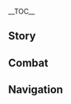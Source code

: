 {{CharacterTabs}}
{{LanguageTabs}}
__TOC__
==Story==
{{VO/Story
|character               = Dehya
|language                = ko
|name                    = 데히야

<!-- Hello -->
|vo_01_01_title          = 첫 만남…
|vo_01_01_subtitle       = Hello
|vo_01_01_file           = VO_{language}{character} Hello.ogg
|vo_01_01_tx             = 내 이름은 데히야, 네가 고용하려는 그 용병이야. 맡길 의뢰라도 있어? 싸움? 호송? 뭐든지 말만 하라고
|vo_01_01_rm             = 

<!-- Chats -->
|vo_02_01_title          = 잡담・용병
|vo_02_01_subtitle       = Chat: Mercenaries
|vo_02_01_file           = VO_{language}{character} Chat - Mercenaries.ogg
|vo_02_01_tx             = 용병의 업무 원칙? 음… 간단해. 모라를 가장 많이 내는 사람을 위해 일하는 거야
|vo_02_01_rm             = 
|vo_02_02_title          = 잡담・사막
|vo_02_02_subtitle       = Chat: Desert
|vo_02_02_file           = VO_{language}{character} Chat - Desert.ogg
|vo_02_02_tx             = 사막은 까다롭지만 정정당당한 상대야. 맞이하게 될 험난한 도전을 숨김없이 드러내지
|vo_02_02_rm             = 
|vo_02_03_title          = 잡담・사람들
|vo_02_03_subtitle       = Chat: My People
|vo_02_03_file           = VO_{language}{character} Chat - My People.ogg
|vo_02_03_tx             = 다들 사막에 익숙해졌지만… 그래도 어딘가에 있을 모래바람 없는 오아시스에서 즐겁게 살았으면 좋겠어
|vo_02_03_rm             = 

<!-- Weather -->
|vo_03_01_title          = 비가 올 때…
|vo_03_01_subtitle       = When It Rains
|vo_03_01_file           = VO_{language}{character} When It Rains.ogg
|vo_03_01_tx             = 용병단 노인 말에 따르면 사막에도 가끔 비가 내리고 이보다 훨씬 거세대
|vo_03_01_rm             = 
|vo_03_02_title          = 번개가 칠 때…
|vo_03_02_subtitle       = When Thunder Strikes
|vo_03_02_file           = VO_{language}{character} When Thunder Strikes.ogg
|vo_03_02_tx             = 천둥소리가 엄청 크네… 다른 소리가 다 묻히겠어
|vo_03_02_rm             = 
|vo_03_03_title          = 눈이 올 때…
|vo_03_03_subtitle       = When It Snows
|vo_03_03_file           = VO_{language}{character} When It Snows.ogg
|vo_03_03_tx             = 으… 여긴 사막의 밤보다 훨씬 더 춥네…
|vo_03_03_rm             = 

|vo_03_04_title          = 햇살이 좋을 때…
|vo_03_04_subtitle       = When the Sun Is Out
|vo_03_04_file           = VO_{language}{character} When the Sun Is Out.ogg
|vo_03_04_tx             = 내 의뢰도 이 날씨처럼 화창하게 풀렸으면 좋겠다~
|vo_03_04_rm             = 
|vo_03_05_title          = 강풍이 불 때…
|vo_03_05_subtitle       = When the Wind Is Blowing
|vo_03_05_file           = VO_{language}{character} When the Wind Is Blowing.ogg
|vo_03_05_tx             = 바람이 부네…. 바람 끝자락에서 야영하는 게 안전할 거야
|vo_03_05_rm             = 
|vo_03_06_title          = 사막에 있을 때…
|vo_03_06_subtitle       = In the Desert
|vo_03_06_file           = VO_{language}{character} In the Desert.ogg
|vo_03_06_tx             = 사막은 무자비한 곳이야. 함부로 움직이지 말고 잘 따라와
|vo_03_06_rm             = 

<!-- Greetings -->
|vo_04_01_title          = 아침 인사…
|vo_04_01_subtitle       = Good Morning
|vo_04_01_file           = VO_{language}{character} Good Morning.ogg
|vo_04_01_tx             = 기운이 넘쳐 보이네. 그럼 이따 야영지를 정리하고 출발하자고
|vo_04_01_rm             = 
|vo_04_02_title          = 점심 인사…
|vo_04_02_subtitle       = Good Afternoon
|vo_04_02_file           = VO_{language}{character} Good Afternoon.ogg
|vo_04_02_tx             = 벌써 점심이네…. 잠깐 기다려, 밥을 지을만한 곳을 찾아볼게
|vo_04_02_rm             = 
|vo_04_03_title          = 저녁 인사…
|vo_04_03_subtitle       = Good Evening
|vo_04_03_file           = VO_{language}{character} Good Evening.ogg
|vo_04_03_tx             = 이렇게 늦은 시간까지 일하는 거야? 용병보다 더 수고가 많네
|vo_04_03_rm             = 
|vo_04_04_title          = 굿나잇…
|vo_04_04_subtitle       = Good Night
|vo_04_04_file           = VO_{language}{character} Good Night.ogg
|vo_04_04_tx             = 시간이 늦었네, 오늘 밤은 내가 망볼게. 넌 어서 쉬어
|vo_04_04_rm             = 

<!-- About -->
|vo_05_01_title          = {name} 자신에 대해・도금 여단
|vo_05_01_subtitle       = About {character}: The Eremites
|vo_05_01_file           = VO_{language}{character} About {character} - The Eremites.ogg
|vo_05_01_tx             = 도금 여단은 「칭호」에 불과해. 수메르 용병이라면 누구나 「도금 여단」이라고 할 수 있지. 그 칭호로 외지인을 속이는 용병들 때문에… 흥, 「도금 여단」의 평판이 갈수록 나빠지고 있어
|vo_05_01_rm             = 
|vo_05_02_title          = {name} 자신에 대해・아버지
|vo_05_02_subtitle       = About {character}: Dad
|vo_05_02_quest          = Lionsblood
|vo_05_02_friendship     = 4
|vo_05_02_file           = VO_{language}{character} About {character} - Dad.ogg
|vo_05_02_tx             = 쿠사일라는 빈둥대고 폼 잡기 좋아하는 용병이지만, 사막에서 날 구하고 아낌없이 모든 걸 내게 바쳤지.<br>내가 이렇게 큰 것도 아버지 덕분이야
|vo_05_02_rm             = 

<!-- About Us -->
|vo_06_01_title          = 우리에 대해・위대한 업적
|vo_06_01_subtitle       = About Us: Great Deeds
|vo_06_01_quest          = Lionsblood
|vo_06_01_file           = VO_{language}{character} About Us - Great Deeds.ogg
|vo_06_01_tx             = 요즘 활약이 대단하던데, 우리 용병단에서 네 소문이 자자해. 심지어 몇몇 단원들은 널 소개해 줄 수 있냐고 물어보더라
|vo_06_01_rm             = 
|vo_06_02_title          = 우리에 대해・전우
|vo_06_02_subtitle       = About Us: Comrades-in-Arms
|vo_06_02_quest          = Akasha Pulses, the Kalpa Flame Rises
|vo_06_02_friendship     = 6
|vo_06_02_file           = VO_{language}{character} About Us - Comrades-in-Arms.ogg
|vo_06_02_tx             = 친구? 음… 그렇게 많은 일을 함께 겪으면서 싸워왔는데 고작 「친구」 사이라니, 좀 가볍게 들리는걸.<br>어디 보자…. 차라리 「전우」 사이라고 하는 게 어때? 함께 싸우면서 싹튼 가장 끈끈한 사이니까
|vo_06_02_rm             = 

<!-- Miscellany I -->
|vo_07_01_title          = 「신의 눈」에 대해…
|vo_07_01_subtitle       = About the [[Vision]]
|vo_07_01_quest          = Lionsblood
|vo_07_01_friendship     = 4
|vo_07_01_file           = VO_{language}{character} About the Vision.ogg
|vo_07_01_tx             = 「신의 눈」을 얻고 뭐가 달라졌냐고? 음… 솔직히 전투에 도움이 됐다기보단, 「신의 눈」의 명성을 듣고 「화염 빛의 포식자」에 가입하러 온 용병이 늘어난 게 더 도움이 됐어
|vo_07_01_rm             = 
|vo_07_02_title          = 하고 싶은 이야기…
|vo_07_02_subtitle       = Something to Share
|vo_07_02_quest          = Lionsblood
|vo_07_02_file           = VO_{language}{character} Something to Share.ogg
|vo_07_02_tx             = 대추야자가 뭔지 알아? 내가 어렸을 때 제일 좋아했던 과일이야. 대추야자 까는 법을 몰랐던 아버지가 과일을 엉망으로 깎는 바람에, 나중에는 과육을 긁어내 우유에 섞어서 죽처럼 만들어 먹을 수밖에 없었지.<br>가끔 그 죽의 맛이 그리울 때가 있어. 대추야자 하나 까는데도 허둥지둥하던 아버지도 말이야
|vo_07_02_rm             = 
|vo_07_03_title          = 흥미있는 일…
|vo_07_03_subtitle       = Interesting Things
|vo_07_03_file           = VO_{language}{character} Interesting Things.ogg
|vo_07_03_tx             = 사람들은 시체를 먹는 붉은 독수리를 죽음과 재난의 상징으로 여기지만, 난 모래바다를 비행하는 독수리야말로 가장 강렬한 생명력을 상징한다고 생각해.<br>독수리가 내려다보는 적색 모래바다는 과연 어떤 모습일까?
|vo_07_03_rm             = 

<!-- About Others -->
|vo_08_01_title          = 타이나리에 대해…
|vo_08_01_subtitle       = About [[Tighnari]]
|vo_08_01_friendship     = 4
|vo_08_01_file           = VO_{language}{character} About Tighnari.ogg
|vo_08_01_tx             = 하하하, 실은 그 숲의 순찰관이랑 거래할 뻔한 적이 있어. 그 순찰관이 사막을 조사하려고 가이드로 날 고용하려 했는데, 나중에 취소했지 뭐야. 내 기억엔… 그 순찰관이 더위를 못 참는다고 했던가, 아니면 다른 이유가 있었나…
|vo_08_01_rm             = 
|vo_08_02_title          = 작은 쿠사나리 화신에 대해…
|vo_08_02_subtitle       = About [[Lesser Lord Kusanali]]
|vo_08_02_quest          = Akasha Pulses, the Kalpa Flame Rises
|vo_08_02_friendship     = 4
|vo_08_02_file           = VO_{language}{character} About Lesser Lord Kusanali.ogg
|vo_08_02_tx             = 흥, 아카데미아에 하이에나가 산다는 건 알았지만, 은혜도 모르는 승냥이까지 날뛰고 있을 줄이야…. 작은 쿠사나리 화신은 너무 자비로운 것 같아. 주인도 몰라뵈는 짐승은 뼈째로 박살 내야지! 숲에서 휴가나 보내게 하다니, 처벌이 너무 가벼워
|vo_08_02_rm             = 
|vo_08_03_title          = 캔디스에 대해…
|vo_08_03_subtitle       = About [[Candace]]
|vo_08_03_quest          = Akasha Pulses, the Kalpa Flame Rises
|vo_08_03_friendship     = 4
|vo_08_03_file           = VO_{language}{character} About Candace.ogg
|vo_08_03_tx             = 캔디스? 다 좋은데 고집이 동물 짐꾼처럼 세서 탈이야. 가끔은 긴장 좀 풀고 휴식하면서, 수메르성을 구경하거나 예쁜 옷이나 장신구를 사라고 누누이 충고했지만… 늘 마을이 걱정된다며 거절했지. 후, 정 안 되면 다음에 내가 대신 마을을 지킬 테니까 다른 여단 자매들이랑 같이 성에 놀러 가보라고 말해봐야겠어
|vo_08_03_rm             = 
|vo_08_04_title          = 알하이탐에 대해…
|vo_08_04_subtitle       = About [[Alhaitham]]
|vo_08_04_quest          = Akasha Pulses, the Kalpa Flame Rises
|vo_08_04_friendship     = 4
|vo_08_04_file           = VO_{language}{character} About Alhaitham.ogg
|vo_08_04_tx             = 알하이탐이 아카데미아 일자리를 제안했지만, 고인 물처럼 정체된 생활은 익숙하지 않아서 거절했지. 근데 그 서기관이 말 돌리면서 비꼬는 게, 딱 내가 생각하는 아카데미아 학자의 이미지더라…
|vo_08_04_rm             = 
|vo_08_05_title          = 사이노에 대해…
|vo_08_05_subtitle       = About [[Cyno]]
|vo_08_05_friendship     = 4
|vo_08_05_file           = VO_{language}{character} About Cyno.ogg
|vo_08_05_tx             = 그 「대풍기관」? 번개처럼 매섭고 신속한 사람이지. 일 처리가 제법 마음에 들어
|vo_08_05_rm             = 
|vo_08_06_title          = 닐루에 대해…
|vo_08_06_subtitle       = About [[Nilou]]
|vo_08_06_quest          = Akasha Pulses, the Kalpa Flame Rises
|vo_08_06_friendship     = 4
|vo_08_06_file           = VO_{language}{character} About Nilou.ogg
|vo_08_06_tx             = 그 사건을 해결했으니 닐루도 더 자유롭게 춤출 수 있겠지. 저번에 자기가 쓰는 파우더를 하나 준다고 했는데, 난 일 때문에 바쁘니까 일단 캔디스 쪽으로 보내라고 했어. 나중에 시간 내서 받으러 가야겠네
|vo_08_06_rm             = 
|vo_08_07_title          = 도리에 대해…
|vo_08_07_subtitle       = About [[Dori]]
|vo_08_07_friendship     = 4
|vo_08_07_file           = VO_{language}{character} About Dori.ogg
|vo_08_07_tx             = 그 상인 말이구나. 뭐든지 다 파는데 가격이 조금 비싸다며? 나도 한번 만나보고 싶네…. 용병이 필요한 물건은 시장에서 모라 주고도 못 살 때가 많거든
|vo_08_07_rm             = 
|vo_08_08_title          = 레일라에 대해…
|vo_08_08_subtitle       = About [[Layla]]
|vo_08_08_friendship     = 4
|vo_08_08_file           = VO_{language}{character} About Layla.ogg
|vo_08_08_tx             = 늘 흐리멍덩한 녀석 말이구나, 기억나. 사막 변두리에 있는 오아시스에서 만난 적 있어. 아카데미아의 무슨 팀을 따라서 별자리를 관찰하러 왔다던데, 별로 신경 쓰지 않았지. 뭐? 캔디스… 별하늘의 사자… 그게 무슨 소리야? 아직 덜 깬 거 아냐?
|vo_08_08_rm             = 
|vo_08_09_title          = 세토스에 대해…
|vo_08_09_subtitle       = About [[Sethos]]
|vo_08_09_friendship     = 4
|vo_08_09_file           = VO_{language}{character} About Sethos.ogg
|vo_08_09_tx             = 그 녀석이 침묵의 신전 출신인 건 나도 얼마 전에 알았어. 어, 미안한데 난 침묵의 신전처럼 베일에 싸인 조직은 잘 몰라. 전에 사막에서 몇 번 만난 적은 있는데 말은 잘 통하더라. 내 용병 동료가 사막에서 곤경에 처했을 땐 물을 나눠주기도 하고. 좋은 녀석인 거 같아
|vo_08_09_rm             = 

<!-- More About -->
|vo_09_01_title          = {name}에 대해 알기・첫 번째
|vo_09_01_subtitle       = More About {character}: I
|vo_09_01_file           = VO_{language}{character} More About {character} - 01.ogg
|vo_09_01_tx             = 난 용병단에서 컸어. 목검을 가지고 놀았고, 아는 사람은 용병이거나 용병 지망생뿐이었으며, 쓰는 밥그릇조차 용병단 사람이 나무로 깎은 거였지. 그런 환경에서 자랐으니, 용병이 안 되는 게 더 이상하잖아?
|vo_09_01_rm             = 
|vo_09_02_title          = {name}에 대해 알기・두 번째
|vo_09_02_subtitle       = More About {character}: II
|vo_09_02_friendship     = 3
|vo_09_02_file           = VO_{language}{character} More About {character} - 02.ogg
|vo_09_02_tx             = 내가 어디 사람이냐고? 나도 몰라, 생각해본 적 없으니까. 굳이 말하자면 줄곧 사막에서 살았으니까 「사막」 쪽 사람이겠지?
|vo_09_02_rm             = 
|vo_09_03_title          = {name}에 대해 알기・세 번째
|vo_09_03_subtitle       = More About {character}: III
|vo_09_03_friendship     = 4
|vo_09_03_file           = VO_{language}{character} More About {character} - 03.ogg
|vo_09_03_tx             = 용병 일은 어려워. 의뢰의 난이도는 둘째치고, 의뢰를 마친 뒤에 보수를 청산하는 게 골치 아프거든.<br>청산은 아카데미아가 제일 시원하고, 모험가 길드도 나쁘지 않아. 질질 끄는 건 무역 상인들이지. 녀석들은 늘 자금이 묶여있어서 현금이 없다며 기다려 달라고 하거든.<br>쳇, 모라가 없으면 화물차에 실은 물건은 어떻게 구했대?
|vo_09_03_rm             = 
|vo_09_04_title          = {name}에 대해 알기・네 번째
|vo_09_04_subtitle       = More About {character}: IV
|vo_09_04_quest          = Akasha Pulses, the Kalpa Flame Rises
|vo_09_04_friendship     = 5
|vo_09_04_file           = VO_{language}{character} More About {character} - 04.ogg
|vo_09_04_tx             = 그 사건 이후로 아카데미아가 우릴 대하는 태도가 조금 바뀌었어. 사막의 백성을 돕는 조항도 많이 발표했는데, 긴 문서는 못 알아보겠더라. 그저 「방사벽」이 앞으로 희망을 막지 않았면 좋겠어
|vo_09_04_rm             = 
|vo_09_05_title          = {name}에 대해 알기・다섯 번째
|vo_09_05_subtitle       = More About {character}: V
|vo_09_05_friendship     = 6
|vo_09_05_file           = VO_{language}{character} More About {character} - 05.ogg
|vo_09_05_tx             = 대부분 용병은 유명해지고 싶어 해. 고난도 의뢰를 끊임없이 받아서 부와 명성을 쌓지. 운 좋게 살아남아 전설이 된 사람도 있지만, 소리 없이 사막에서 사라진 사람도 많아.<br>하지만, 난 그렇게 「원대한」 포부는 없어. 주변 사람의 평화로운 일상을 지켜주는 걸로 만족해. 물론 겸사겸사 모라도 벌면 더 좋고, 하하하
|vo_09_05_rm             = 

<!-- Miscellany II -->
|vo_10_01_title          = {name}의 취미…
|vo_10_01_subtitle       = {character}'s Hobbies
|vo_10_01_file           = VO_{language}{character} Hobbies.ogg
|vo_10_01_tx             = 한가할 때 「화장함」을 정리하는 게 내 취미야. 안에는 값진 파우더와 화장 붓이 들어 있지. 이걸 봐, 엄청 정교하지! 덕분에 땀을 흘리거나 비를 맞아도 화장이 번지지 않아. 정말 비싼 값을 한다니까
|vo_10_01_rm             = 
|vo_10_02_title          = {name}의 고민…
|vo_10_02_subtitle       = {character}'s Troubles
|vo_10_02_quest          = Lionsblood
|vo_10_02_file           = VO_{language}{character} Troubles.ogg
|vo_10_02_tx             = 아직 청산하지 않은 의뢰가 몇 개 있어. 형제들이 의뢰를 수행할 때 사고 친 것도 있고…. 후, 내가 용병단 책임자도 아닌데 왜 이런 걸 신경 써야 한담?
|vo_10_02_rm             = 
|vo_10_03_title          = 좋아하는 음식…
|vo_10_03_subtitle       = Favorite Food
|vo_10_03_file           = VO_{language}{character} Favorite Food.ogg
|vo_10_03_tx             = 당연히 「대추야자 사탕」이지. 휴대하기 편하고 맛도 좋아
|vo_10_03_rm             = 
|vo_10_04_title          = 싫어하는 음식…
|vo_10_04_subtitle       = Least Favorite Food
|vo_10_04_file           = VO_{language}{character} Least Favorite Food.ogg
|vo_10_04_tx             = 쓴맛 나는 음식은 사양할게. 그런 건 질색이야
|vo_10_04_rm             = 

<!-- Receiving a Gift -->
|vo_11_01_title          = 선물 획득・첫 번째
|vo_11_01_subtitle       = Receiving a Gift: I
|vo_11_01_file           = VO_{language}{character} Receiving a Gift - 01.ogg
|vo_11_01_tx             = 이 요리 진짜 맛있다! 계속 먹다 보면 휴대 식량은 입도 못 대겠어
|vo_11_01_rm             = 
|vo_11_02_title          = 선물 획득・두 번째
|vo_11_02_subtitle       = Receiving a Gift: II
|vo_11_02_file           = VO_{language}{character} Receiving a Gift - 02.ogg
|vo_11_02_tx             = 음, 휴대 식량이라고 생각하면… 꽤 괜찮은데?
|vo_11_02_rm             = 
|vo_11_03_title          = 선물 획득・세 번째
|vo_11_03_subtitle       = Receiving a Gift: III
|vo_11_03_file           = VO_{language}{character} Receiving a Gift - 03.ogg
|vo_11_03_tx             = 그래도… 배는 부르네. 허기만 채울 수 있다면 다 좋은 음식이지 뭐! 하하하…
|vo_11_03_rm             = 

<!-- Birthday -->
|vo_12_01_title          = 생일…
|vo_12_01_subtitle       = Birthday
|vo_12_01_file           = VO_{language}{character} Birthday.ogg
|vo_12_01_tx             = 생일 축하해! 선물은 넣어뒀으니까 주머니를 만져봐. 어떻게 했냐고? 용병의 잔재주니까 신경 쓰지 마. 람바드 술집에 좋은 자리를 예약했으니까 어서 가자. 음? 걱정하지 마, 시끄럽기만 한 다른 단원들은 안 불렀어. 모처럼의 생일은 나 혼자만으로도 충분할 거야…. 크흠, 어서 가자
|vo_12_01_rm             = 

<!-- Feelings About Ascension -->
|vo_13_01_title          = 돌파의 느낌・기
|vo_13_01_subtitle       = Feelings About Ascension: Intro
|vo_13_01_ascension      = 1
|vo_13_01_file           = VO_{language}{character} Feelings About Ascension - 01.ogg
|vo_13_01_tx             = 오? 힘이 진짜로 강해졌네
|vo_13_01_rm             = 
|vo_13_02_title          = 돌파의 느낌・승
|vo_13_02_subtitle       = Feelings About Ascension: Building Up
|vo_13_02_ascension      = 2
|vo_13_02_file           = VO_{language}{character} Feelings About Ascension - 02.ogg
|vo_13_02_tx             = 느낌이 좋은걸. 검을 더 힘껏 휘두를 수 있게 됐어
|vo_13_02_rm             = 
|vo_13_03_title          = 돌파의 느낌・전
|vo_13_03_subtitle       = Feelings About Ascension: Climax
|vo_13_03_ascension      = 4
|vo_13_03_file           = VO_{language}{character} Feelings About Ascension - 03.ogg
|vo_13_03_tx             = 이 힘을… 당장 시험해 보고 싶은데, 우리 대련 한판 할까?
|vo_13_03_rm             = 
|vo_13_04_title          = 돌파의 느낌・결
|vo_13_04_subtitle       = Feelings About Ascension: Conclusion
|vo_13_04_ascension      = 6
|vo_13_04_file           = VO_{language}{character} Feelings About Ascension - 04.ogg
|vo_13_04_tx             = 이렇게 성장할 줄이야…. 다 네 덕분이야. 혹시 의뢰할 거 있어? 뭐든지 말만 해. 어떤 의뢰든 함께해 줄게
|vo_13_04_rm             = 
|vo_13_04_tl             = 
}}

==Combat==
{{Combat VO
|character              = Dehya
|language               = ko

<!-- Elemental Skill -->
|skill_1_tx             = 싸워 보자고!
|skill_1_rm             = 
|skill_2_tx             = 봐줄 거 없어
|skill_2_rm             = 
|skill_3_tx             = 총돌격이다!
|skill_3_rm             = 
|skill_4_file           = Elemental Skill 1 04,Elemental Skill 1 05,Elemental Skill 1 06

<!-- Elemental Burst -->
|burst_1_tx             = 버틸 수 있겠어?
|burst_1_rm             = 
|burst_2_tx             = 여기서 박살 내주지!
|burst_2_rm             = 
|burst_3_tx             = 이 악물어!
|burst_3_rm             = 

<!-- Sprint Start -->
|sprint-s_1_file     = Sprint Start 01,Sprint Start 02,Sprint Start 03

<!-- Sprint End
|sprint-e_1_file     = Sprint End 01,Sprint End 02,Sprint End 03
-->
<!-- Deploying Wind Glider -->
|glider_1_file       = Deploying Wind Glider 01,Deploying Wind Glider 02,Deploying Wind Glider 03

<!-- Opening Treasure Chest -->
|chest_1_tx             = 뜻밖의 수확인걸…
|chest_1_rm             = 
|chest_2_tx             = 하하하, 이거 좋네
|chest_2_rm             = 
|chest_3_tx             = 오, 비싼 값에 팔 수 있겠는데?
|chest_3_rm             = 

<!-- Low HP -->
|low-hp_1_tx            = 어쭈… 제법인데!
|low-hp_1_rm            = 
|low-hp_2_tx            = 실력 발휘 좀 해볼까!
|low-hp_2_rm            = 
|low-hp_3_tx            = 딱 좋은걸?
|low-hp_3_rm            = 

<!-- Ally at Low HP -->
|ally-low-hp_1_tx       = 침착해, 당황하지 마
|ally-low-hp_1_rm       = 
|ally-low-hp_2_tx       = 물러서, 내게 맡겨!
|ally-low-hp_2_rm       = 

<!-- Fallen -->
|fallen_1_tx            = 이거… 큰일인데…
|fallen_1_rm            = 
|fallen_2_tx            = 너무… 방심했나…
|fallen_2_rm            = 
|fallen_3_tx            = 용병의… 숙명인가…
|fallen_3_rm            = 

<!-- Light Hit Taken -->
|hit-l_1_file           = Light Hit Taken 02
|hit-l_1_tx             = 허튼수작 마!
|hit-l_1_rm             = 
|hit-l_2_file           = Light Hit Taken 01,Light Hit Taken 03,Light Hit Taken 04,Light Hit Taken 05,Light Hit Taken 06

<!-- Heavy Hit Taken -->
|hit-h_1_tx             = 좀 하는데…
|hit-h_1_rm             = 
|hit-h_2_file           = Heavy Hit Taken 02,Heavy Hit Taken 03,Heavy Hit Taken 04,Heavy Hit Taken 05,Heavy Hit Taken 06

<!-- Joining Party-->
|join_1_tx              = 네 말에 따를게
|join_1_rm              = 
|join_2_tx              = 새로운 의뢰 없어?
|join_2_rm              = 
|join_3_tx              = 슬슬 일할 시간이네
|join_3_rm              = 

<!-- Character Idles -->
|idle_1_file         = Standby 01
|idle_1_actual_tx    = 
|idle_2_actual_tx    = 

<!-- Light Attack -->
|atk-l_1_file           = Light Attack 01,Light Attack 02,Light Attack 03,Light Attack 04,Light Attack 05,Light Attack 06,Light Attack 07

<!-- Mid Attack -->
|atk-m_1_file           = Mid Attack 01,Mid Attack 02,Mid Attack 03

<!-- Heavy Attack -->
|atk-h_1_file           = Heavy Attack 01,Heavy Attack 02,Heavy Attack 03

<!-- Climbing -->
|climb_1_file           = Climbing 01,Climbing 02,Climbing 03

<!-- Climbing Breath -->
|climb-b_1_file         = Climbing Breath 01,Climbing Breath 02,Climbing Breath 03

<!-- Jumping -->
|jump_1_file            = Jumping 01,Jumping 02,Jumping 03,Jumping 04,Jumping 05
}}

==Navigation==
{{Character Navbox|VO-KO}}